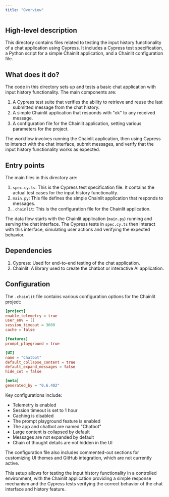 ```yaml
---
title: "Overview"
---
```


## High-level description
This directory contains files related to testing the input history functionality of a chat application using Cypress. It includes a Cypress test specification, a Python script for a simple Chainlit application, and a Chainlit configuration file.

## What does it do?
The code in this directory sets up and tests a basic chat application with input history functionality. The main components are:

1. A Cypress test suite that verifies the ability to retrieve and reuse the last submitted message from the chat history.
2. A simple Chainlit application that responds with "ok" to any received message.
3. A configuration file for the Chainlit application, setting various parameters for the project.

The workflow involves running the Chainlit application, then using Cypress to interact with the chat interface, submit messages, and verify that the input history functionality works as expected.

## Entry points
The main files in this directory are:

1. `spec.cy.ts`: This is the Cypress test specification file. It contains the actual test cases for the input history functionality.
2. `main.py`: This file defines the simple Chainlit application that responds to messages.
3. `.chainlit`: This is the configuration file for the Chainlit application.

The data flow starts with the Chainlit application (`main.py`) running and serving the chat interface. The Cypress tests in `spec.cy.ts` then interact with this interface, simulating user actions and verifying the expected behavior.

## Dependencies
1. Cypress: Used for end-to-end testing of the chat application.
2. Chainlit: A library used to create the chatbot or interactive AI application.

## Configuration
The `.chainlit` file contains various configuration options for the Chainlit project:

```toml
[project]
enable_telemetry = true
user_env = []
session_timeout = 3600
cache = false

[features]
prompt_playground = true

[UI]
name = "Chatbot"
default_collapse_content = true
default_expand_messages = false
hide_cot = false

[meta]
generated_by = "0.6.402"
```

Key configurations include:
- Telemetry is enabled
- Session timeout is set to 1 hour
- Caching is disabled
- The prompt playground feature is enabled
- The app and chatbot are named "Chatbot"
- Large content is collapsed by default
- Messages are not expanded by default
- Chain of thought details are not hidden in the UI

The configuration file also includes commented-out sections for customizing UI themes and GitHub integration, which are not currently active.

This setup allows for testing the input history functionality in a controlled environment, with the Chainlit application providing a simple response mechanism and the Cypress tests verifying the correct behavior of the chat interface and history feature.